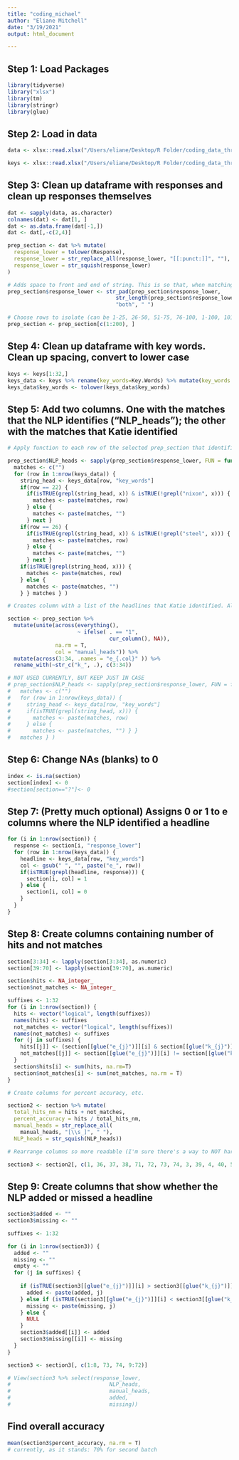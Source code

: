 ```yaml
---
title: "coding_michael"
author: "Eliane Mitchell"
date: "3/19/2021"
output: html_document

---
```

## Step 1: Load Packages

```r
library(tidyverse)
library("xlsx")
library(tm)
library(stringr)
library(glue)
```

## Step 2: Load in data

```r
data <- xlsx::read.xlsx("/Users/eliane/Desktop/R Folder/coding_data_three.xlsx", sheetIndex = 1, endRow=205)

keys <- xlsx::read.xlsx("/Users/eliane/Desktop/R Folder/coding_data_three.xlsx", sheetIndex = 2, endRow=40)

```

## Step 3: Clean up dataframe with responses and clean up responses themselves

```r

dat <- sapply(data, as.character)
colnames(dat) <- dat[1, ]  
dat <- as.data.frame(dat[-1,])
dat <- dat[,-c(2,4)]

prep_section <- dat %>% mutate(
  response_lower = tolower(Response), 
  response_lower = str_replace_all(response_lower, "[[:punct:]]", ""), 
  response_lower = str_squish(response_lower) 
)

# Adds space to front and end of string. This is so that, when matching patterns, the first and last words of a string are recognized
prep_section$response_lower <- str_pad(prep_section$response_lower, 
                                  str_length(prep_section$response_lower) + 2,
                                  "both", " ")

# Choose rows to isolate (can be 1-25, 26-50, 51-75, 76-100, 1-100, 101-150, 1-300, etc.)
prep_section <- prep_section[c(1:200), ]

```

## Step 4: Clean up dataframe with key words. Clean up spacing, convert to lower case

```r
keys <- keys[1:32,] 
keys_data <- keys %>% rename(key_words=Key.Words) %>% mutate(key_words = str_squish(key_words)) 
keys_data$key_words <- tolower(keys_data$key_words) 
```

## Step 5: Add two columns. One with the matches that the NLP identifies ("NLP_heads"); the other with the matches that Katie identified

```r

# Apply function to each row of the selected prep_section that identifies NLP matches. If the headline we are looking to match is 22 or 26, then add the "NOT" crosscheck

prep_section$NLP_heads <- sapply(prep_section$response_lower, FUN = function(x){ 
  matches <- c("") 
  for (row in 1:nrow(keys_data)) { 
    string_head <- keys_data[row, "key_words"] 
    if(row == 22) { 
      if(isTRUE(grepl(string_head, x)) & isTRUE(!grepl("nixon", x))) {
        matches <- paste(matches, row)
      } else {
        matches <- paste(matches, "")
      } next }
    if(row == 26) {
      if(isTRUE(grepl(string_head, x)) & isTRUE(!grepl("steel", x))) {
        matches <- paste(matches, row)
      } else {
        matches <- paste(matches, "")
      } next }
    if(isTRUE(grepl(string_head, x))) {
      matches <- paste(matches, row)
    } else {
      matches <- paste(matches, "")
    } } matches } )

# Creates column with a list of the headlines that Katie identified. Also (optionally) adds columns with the headlines that the NLP identified, disaggregated (e_#)

section <- prep_section %>% 
  mutate(unite(across(everything(), 
                      ~ ifelse( . == "1", 
                                cur_column(), NA)), 
               na.rm = T, 
               col = "manual_heads")) %>%
  mutate(across(3:34, .names = "e_{.col}" )) %>%
  rename_with(~str_c("k_", .), c(3:34))

# NOT USED CURRENTLY, BUT KEEP JUST IN CASE
# prep_section$NLP_heads <- sapply(prep_section$response_lower, FUN = function(x){
#   matches <- c("")
#   for (row in 1:nrow(keys_data)) {
#     string_head <- keys_data[row, "key_words"]
#     if(isTRUE(grepl(string_head, x))) {
#       matches <- paste(matches, row)
#     } else {
#       matches <- paste(matches, "") } }
#   matches } )
```

## Step 6: Change NAs (blanks) to 0

```r

index <- is.na(section)
section[index] <- 0
#section[section=="?"]<- 0

```

## Step 7: (Pretty much optional) Assigns 0 or 1 to e columns where the NLP identified a headline

```r

for (i in 1:nrow(section)) {
  response <- section[i, "response_lower"]
  for (row in 1:nrow(keys_data)) {
    headline <- keys_data[row, "key_words"]
    col <- gsub(" ", "", paste("e_", row))
    if(isTRUE(grepl(headline, response))) {
      section[i, col] = 1
    } else {
      section[i, col] = 0 
    }
  }
} 
```

## Step 8: Create columns containing number of hits and not matches 

```r

section[3:34] <- lapply(section[3:34], as.numeric)
section[39:70] <- lapply(section[39:70], as.numeric)

section$hits <- NA_integer_
section$not_matches <- NA_integer_

suffixes <- 1:32
for (i in 1:nrow(section)) {
  hits <- vector("logical", length(suffixes))
  names(hits) <- suffixes
  not_matches <- vector("logical", length(suffixes))
  names(not_matches) <- suffixes
  for (j in suffixes) {
    hits[[j]] <- (section[[glue("e_{j}")]][i] & section[[glue("k_{j}")]][i]) == 1
    not_matches[[j]] <- section[[glue("e_{j}")]][i] != section[[glue("k_{j}")]][i]
  }
  section$hits[i] <- sum(hits, na.rm=T)
  section$not_matches[i] <- sum(not_matches, na.rm = T)
}

# Create columns for percent accuracy, etc.

section2 <- section %>% mutate( 
  total_hits_nm = hits + not_matches,
  percent_accuracy = hits / total_hits_nm, 
  manual_heads = str_replace_all(
    manual_heads, "[\\s_]", " "),
  NLP_heads = str_squish(NLP_heads))

# Rearrange columns so more readable (I'm sure there's a way to NOT hard code this)

section3 <- section2[, c(1, 36, 37, 38, 71, 72, 73, 74, 3, 39, 4, 40, 5, 41, 6, 42, 7, 43, 8, 44, 9, 45, 10, 46, 11, 47, 12, 48, 13, 49, 14, 50, 15, 51, 16, 52, 17, 53, 18, 54, 19, 55, 20, 56, 21, 57, 22, 58, 23, 59, 24, 60, 25, 61, 26, 62, 27, 63, 28, 64, 29, 65, 30, 66, 31, 67, 32, 68, 33, 69, 34, 70)] 

```

## Step 9: Create columns that show whether the NLP added or missed a headline

```r

section3$added <- ""
section3$missing <- ""

suffixes <- 1:32

for (i in 1:nrow(section3)) {
  added <- ""
  missing <- ""
  empty <- ""
  for (j in suffixes) {
    
    if (isTRUE(section3[[glue("e_{j}")]][i] > section3[[glue("k_{j}")]][i])) {
      added <- paste(added, j)
    } else if (isTRUE(section3[[glue("e_{j}")]][i] < section3[[glue("k_{j}")]][i])) {
      missing <- paste(missing, j) 
    } else {
      NULL
    }
    section3$added[[i]] <- added
    section3$missing[[i]] <- missing
  }
}

section3 <- section3[, c(1:8, 73, 74, 9:72)] 

# View(section3 %>% select(response_lower,
#                               NLP_heads,
#                               manual_heads,
#                               added,
#                               missing))

```

## Find overall accuracy

```r

mean(section3$percent_accuracy, na.rm = T)
# currently, as it stands: 70% for second batch

```

